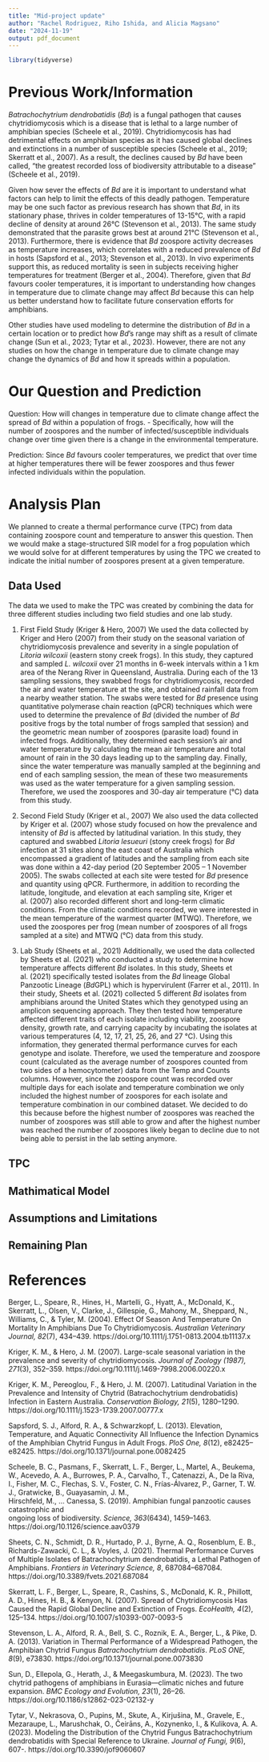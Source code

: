 ---
title: "Mid-project update"
author: "Rachel Rodriguez, Riho Ishida, and Alicia Magsano"
date: "2024-11-19"
output: pdf_document
---

```{r}
library(tidyverse)
```

# Previous Work/Information

*Batrachochytrium dendrobatidis* (*Bd*) is a fungal pathogen that causes chytridiomycosis which is a disease that is lethal to a large number of amphibian species (Scheele et al., 2019). Chytridiomycosis has had detrimental effects on amphibian species as it has caused global declines and extinctions in a number of susceptible species (Scheele et al., 2019; Skerratt et al., 2007). As a result, the declines caused by *Bd* have been called, "the greatest recorded loss of biodiversity attributable to a disease" (Scheele et al., 2019). 

Given how sever the effects of *Bd* are it is important to understand what factors can help to limit the effects of this deadly pathogen. Temperature may be one such factor as previous research has shown that *Bd*, in its stationary phase, thrives in colder temperatures of 13-15°C, with a rapid decline of density at around 26°C (Stevenson et al., 2013). The same study demonstrated that the parasite grows best at around 21°C (Stevenson et al., 2013). Furthermore, there is evidence that *Bd* zoospore activity decreases as temperature increases, which correlates with a reduced prevalence of *Bd* in hosts (Sapsford et al., 2013; Stevenson et al., 2013). In vivo experiments support this, as reduced mortality is seen in subjects receiving higher temperatures for treatment (Berger et al., 2004). Therefore, given that *Bd* favours cooler temperatures, it is important to understanding how changes in temperature due to climate change may affect *Bd* because this can help us better understand how to facilitate future conservation efforts for amphibians. 

Other studies have used modeling to determine the distribution of *Bd* in a certain location or to predict how *Bd*'s range may shift as a result of climate change (Sun et al., 2023; Tytar et al., 2023). However, there are not any studies on how the change in temperature due to climate change may change the dynamics of *Bd* and how it spreads within a population. 

# Our Question and Prediction

Question: How will changes in temperature due to climate change affect the spread of *Bd* within a population of frogs. 
- Specifically, how will the number of zoospores and the number of infected/susceptible individuals change over time given there is a change in the environmental temperature. 

Prediction: Since *Bd* favours cooler temperatures, we predict that over time at higher temperatures there will be fewer zoospores and thus fewer infected individuals within the population. 

# Analysis Plan

We planned to create a thermal performance curve (TPC) from data containing zoospore count and temperature to answer this question. Then we would make a stage-structured SIR model for a frog population which we would solve for at different temperatures by using the TPC we created to indicate the initial number of zoospores present at a given temperature. 

## Data Used

The data we used to make the TPC was created by combining the data for three different studies including two field studies and one lab study.

1. First Field Study (Kriger & Hero, 2007)
We used the data collected by Kriger and Hero (2007) from their study on the seasonal variation of chytridiomycosis prevalence and severity in a single population of *Litoria wilcoxii* (eastern stony creek frogs). In this study, they captured and sampled *L. wilcoxii* over 21 months in 6-week intervals within a 1 km area of the Nerang River in Queensland, Australia. During each of the 13 sampling sessions, they swabbed frogs for chytridiomycosis, recorded the air and water temperature at the site, and obtained rainfall data from a nearby weather station. The swabs were tested for *Bd* presence using quantitative polymerase chain reaction (qPCR) techniques which were used to determine the prevalence of *Bd* (divided the number of *Bd* positive frogs by the total number of frogs sampled that session) and the geometric mean number of zoospores (parasite load) found in infected frogs. Additionally, they determined each session's air and water temperature by calculating the mean air temperature and total amount of rain in the 30 days leading up to the sampling day. Finally, since the water temperature was manually sampled at the beginning and end of each sampling session, the mean of these two measurements was used as the water temperature for a given sampling session. Therefore, we used the zoospores and 30-day air temperature (°C) data from this study. 

2. Second Field Study (Kriger et al., 2007)
We also used the data collected by Kriger et al. (2007) whose study focused on how the prevalence and intensity of *Bd* is affected by latitudinal variation. In this study, they captured and swabbed *Litoria lesueuri* (stony creek frogs) for *Bd* infection at 31 sites along the east coast of Australia which encompassed a gradient of latitudes and the sampling from each site was done within a 42-day period (20 September 2005 – 1 November 2005). The swabs collected at each site were tested for *Bd* presence and quantity using qPCR. Furthermore, in addition to recording the latitude, longitude, and elevation at each sampling site, Kriger et al. (2007) also recorded different short and long-term climatic conditions. From the climatic conditions recorded, we were interested in the mean temperature of the warmest quarter (MTWQ). Therefore, we used the zoospores per frog (mean number of zoospores of all frogs sampled at a site) and MTWQ (°C) data from this study. 

3. Lab Study (Sheets et al., 2021)
Additionally, we used the data collected by Sheets et al. (2021) who conducted a study to determine how temperature affects different *Bd* isolates. In this study, Sheets et al. (2021) specifically tested isolates from the *Bd* lineage Global Panzootic Lineage (*Bd*GPL) which is hypervirulent (Farrer et al., 2011). In their study, Sheets et al. (2021) collected 5 different *Bd* isolates from amphibians around the United States which they genotyped using an amplicon sequencing approach. They then tested how temperature affected different traits of each isolate including viability, zoospore density, growth rate, and carrying capacity by incubating the isolates at various temperatures (4, 12, 17, 21, 25, 26, and 27 °C). Using this information, they generated thermal performance curves for each genotype and isolate. Therefore, we used the temperature and zoospore count (calculated as the average number of zoospores counted from two sides of a hemocytometer) data from the Temp and Counts columns. However, since the zoospore count was recorded over multiple days for each isolate and temperature combination we only included the highest number of zoospores for each isolate and temperature combination in our combined dataset. We decided to do this because before the highest number of zoospores was reached the number of zoospores was still able to grow and after the highest number was reached the number of zoospores likely began to decline due to not being able to persist in the lab setting anymore. 

## TPC



## Mathimatical Model



## Assumptions and Limitations



## Remaining Plan 



# References 

Berger, L., Speare, R., Hines, H., Martelli, G., Hyatt, A., McDonald, K., Skerratt, L., Olsen, 
  V., Clarke, J., Gillespie, G., Mahony, M., Sheppard, N., Williams, C., & Tyler, M. (2004). 
  Effect Of Season And Temperature On Mortality In Amphibians Due To Chytridiomycosis. 
  *Australian Veterinary Journal, 82*(7), 434–439. 
  https://doi.org/10.1111/j.1751-0813.2004.tb11137.x

Kriger, K. M., & Hero, J. M. (2007). Large-scale seasonal variation in the prevalence and 
  severity of chytridiomycosis. *Journal of Zoology (1987), 271*(3), 352–359. 
  https://doi.org/10.1111/j.1469-7998.2006.00220.x

Kriger, K. M., Pereoglou, F., & Hero, J. M. (2007). Latitudinal Variation in the Prevalence and 
  Intensity of Chytrid (Batrachochytrium dendrobatidis) Infection in Eastern Australia. 
  *Conservation Biology, 21*(5), 1280–1290. https://doi.org/10.1111/j.1523-1739.2007.00777.x

Sapsford, S. J., Alford, R. A., & Schwarzkopf, L. (2013). Elevation, Temperature, and Aquatic 
  Connectivity All Influence the Infection Dynamics of the Amphibian Chytrid Fungus in Adult 
  Frogs. *PloS One, 8*(12), e82425–e82425. https://doi.org/10.1371/journal.pone.0082425

Scheele, B. C., Pasmans, F., Skerratt, L. F., Berger, L., Martel, A., Beukema, W., Acevedo, A. 
  A., Burrowes, P. A., Carvalho, T., Catenazzi, A., De la Riva, I., Fisher, M. C., Flechas, S. 
  V., Foster, C. N., Frías-Álvarez, P., Garner, T. W. J., Gratwicke, B., Guayasamin, J. M.,   
  Hirschfeld, M., … Canessa, S. (2019). Amphibian fungal panzootic causes catastrophic and    
  ongoing loss of biodiversity. *Science, 363*(6434), 1459–1463. 
  https://doi.org/10.1126/science.aav0379

Sheets, C. N., Schmidt, D. R., Hurtado, P. J., Byrne, A. Q., Rosenblum, E. B., 
  Richards-Zawacki, C. L., & Voyles, J. (2021). Thermal Performance Curves of Multiple Isolates
  of Batrachochytrium dendrobatidis, a Lethal Pathogen of Amphibians. *Frontiers in Veterinary*
  *Science, 8*, 687084–687084. https://doi.org/10.3389/fvets.2021.687084

Skerratt, L. F., Berger, L., Speare, R., Cashins, S., McDonald, K. R., Phillott, A. D., Hines, 
  H. B., & Kenyon, N. (2007). Spread of Chytridiomycosis Has Caused the Rapid Global Decline 
  and Extinction of Frogs. *EcoHealth, 4*(2), 125–134. 
  https://doi.org/10.1007/s10393-007-0093-5

Stevenson, L. A., Alford, R. A., Bell, S. C., Roznik, E. A., Berger, L., & Pike, D. A. (2013). 
  Variation in Thermal Performance of a Widespread Pathogen, the Amphibian Chytrid Fungus 
  *Batrachochytrium dendrobatidis*. *PLoS ONE, 8*(9), e73830. 
  https://doi.org/10.1371/journal.pone.0073830

Sun, D., Ellepola, G., Herath, J., & Meegaskumbura, M. (2023). The two chytrid pathogens of 
  amphibians in Eurasia—climatic niches and future expansion. *BMC Ecology and Evolution,* 
  *23*(1), 26–26. https://doi.org/10.1186/s12862-023-02132-y

Tytar, V., Nekrasova, O., Pupins, M., Skute, A., Kirjušina, M., Gravele, E., Mezaraupe, L., 
  Marushchak, O., Čeirāns, A., Kozynenko, I., & Kulikova, A. A. (2023). Modeling the 
  Distribution of the Chytrid Fungus Batrachochytrium dendrobatidis with Special Reference to 
  Ukraine. *Journal of Fungi, 9*(6), 607-. https://doi.org/10.3390/jof9060607







